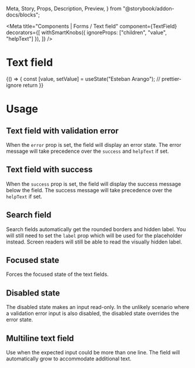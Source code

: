   Meta,
  Story,
  Props,
  Description,
  Preview,
} from "@storybook/addon-docs/blocks";

<Meta
  title="Components | Forms / Text field"
  component={TextField}
  decorators={[
    withSmartKnobs({ ignoreProps: ["children", "value", "helpText"] }),
  ]}
/>

# Text field

<Description of={TextField} />

<Preview withToolbar>
  <Story name="Text field">
    {() => {
      const [value, setValue] = useState("Esteban Arango");
      // prettier-ignore
      return <TextField label="Name" required helpText="Help me out" value={value} onChange={setValue} />
    }}
  </Story>
</Preview>

<Props of={TextField} />

# Usage

## Text field with validation error

When the `error` prop is set, the field will display an error state. The error message
will take precedence over the `success` and `helpText` if set.

<Preview>
  <Story name="Text field with validation error">
    <TextField
      label="Name"
      error="Name can't be empty"
      success="Saved" // not shown
      helpText="Help me out" // not shown
      required
    />
  </Story>
</Preview>

## Text field with success

When the `success` prop is set, the field will display the success message below the
field. The success message will take precedence over the `helpText` if set.

<Preview>
  <Story name="Text field with success">
    <TextField
      label="Name"
      success="Saved"
      helpText="Help me out" // not shown
    />
  </Story>
</Preview>

## Search field

Search fields automatically get the rounded borders and hidden label. You will still need
to set the `label` prop which will be used for the placeholder instead. Screen readers
will still be able to read the visually hidden label.

<Preview>
  <Story name="Search field">
    <TextField type="search" label="Search" />
  </Story>
</Preview>

## Focused state

Forces the focused state of the text fields.

<Preview>
  <Story name="Focused">
    <Stack vertical>
      <TextField label="Name" focused />
      <TextField label="Name" error="Bad news" focused />
      <TextField type="search" label="Search" focused />
    </Stack>
  </Story>
</Preview>

## Disabled state

The disabled state makes an input read-only. In the unlikely scenario where a validation
error input is also disabled, the disabled state overrides the error state.

<Preview>
  <Story name="Disabled">
    <Stack vertical distribution="equalSpacingAround">
      <TextField
        label="Input with a value"
        value="Hello, world"
        focused
        disabled
      />
      <TextField
        label="Username (with error)"
        error="Username can't be empty"
        helpText="Choose a unique username"
        focused
        disabled
      />
      <TextField type="search" label="Search" focused disabled />
    </Stack>
  </Story>
</Preview>

## Multiline text field

Use when the expected input could be more than one line. The field will automatically grow
to accommodate additional text.

<Preview>
  <Story name="Multiline">
    <Stack vertical>
      <TextField
        label="Default multiline"
        helpText="Be as detailed as possible"
        multiline
      />
      <TextField label="Multiline set to a number" multiline={3} />
      <TextField
        label="Error multiline"
        error="Enter a valid address"
        multiline
      />
      <TextField
        label="Disabled multiline"
        disabled
        multiline
        value={`The default rows attribute is set to 2
but this textarea has an initial value
which will resize itself to fit
all four rows`}
      />
    </Stack>
  </Story>
</Preview>
